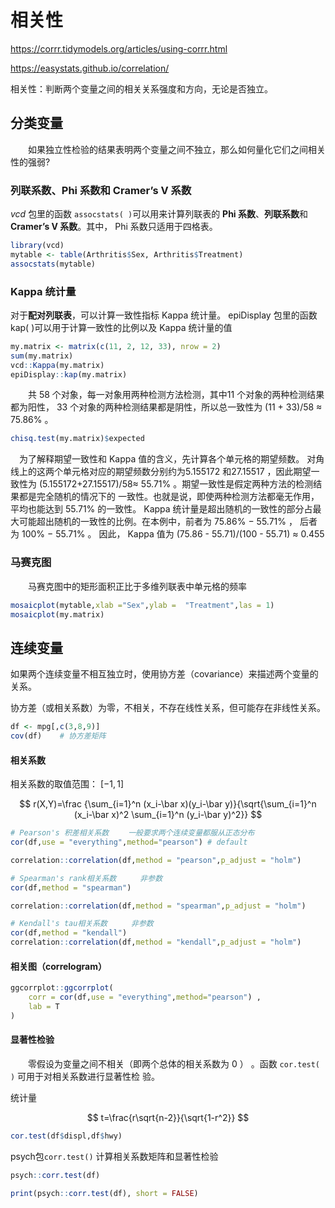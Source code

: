 # 相关性

<https://corrr.tidymodels.org/articles/using-corrr.html>

<https://easystats.github.io/correlation/>

相关性：判断两个变量之间的相关关系强度和方向，无论是否独立。

## 分类变量

　　如果独立性检验的结果表明两个变量之间不独立，那么如何量化它们之间相关性的强弱?

### 列联系数、Phi 系数和 Cramer's V 系数

*vcd* 包里的函数 `assocstats( )`可以用来计算列联表的 **Phi 系数**、**列联系数**和 **Cramer's V 系数**。其中， Phi 系数只适用于四格表。 　　

```r
library(vcd)
mytable <- table(Arthritis$Sex, Arthritis$Treatment)
assocstats(mytable)
```

### Kappa 统计量

对于**配对列联表**，可以计算一致性指标 Kappa 统计量。 epiDisplay 包里的函数 kap( )可以用于计算一致性的比例以及 Kappa 统计量的值 　　 　　

```r
my.matrix <- matrix(c(11, 2, 12, 33), nrow = 2)
sum(my.matrix)
vcd::Kappa(my.matrix)
epiDisplay::kap(my.matrix)
```

　　共 58 个对象，每一对象用两种检测方法检测，其中11 个对象的两种检测结果都为阳性， 33 个对象的两种检测结果都是阴性，所以总一致性为 (11 + 33)/58 ≈ 75.86% 。

```r
chisq.test(my.matrix)$expected
```

　为了解释期望一致性和 Kappa 值的含义，先计算各个单元格的期望频数。 对角线上的这两个单元格对应的期望频数分别约为5.155172 和27.15517 ，因此期望一致性为 (5.155172+27.15517)/58≈ 55.71% 。期望一致性是假定两种方法的检测结果都是完全随机的情况下的 一致性。也就是说，即使两种检测方法都毫无作用，平均也能达到 55.71% 的一致性。 Kappa 统计量是超出随机的一致性的部分占最大可能超出随机的一致性的比例。在本例中，前者为 75.86% − 55.71% ， 后者为 100% − 55.71% 。 因此， Kappa 值为 (75.86 - 55.71)/(100 - 55.71) ≈ 0.455

### 马赛克图

　　马赛克图中的矩形面积正比于多维列联表中单元格的频率 　　

```r
mosaicplot(mytable,xlab ="Sex",ylab =  "Treatment",las = 1)
mosaicplot(my.matrix)
```

## 连续变量

如果两个连续变量不相互独立时，使用协方差（covariance）来描述两个变量的关系。

协方差（或相关系数）为零，不相关，不存在线性关系，但可能存在非线性关系。

```r
df <- mpg[,c(3,8,9)]
cov(df)    # 协方差矩阵

```

#### 相关系数

相关系数的取值范围： $[-1,1]$

$$
r(X,Y)=\frac {\sum_{i=1}^n (x_i-\bar x)(y_i-\bar y)}{\sqrt{\sum_{i=1}^n (x_i-\bar x)^2 \sum_{i=1}^n (y_i-\bar y)^2}}
$$

```r
# Pearson's 积差相关系数 　　一般要求两个连续变量都服从正态分布
cor(df,use = "everything",method="pearson") # default

correlation::correlation(df,method = "pearson",p_adjust = "holm")

# Spearman's rank相关系数  　　非参数
cor(df,method = "spearman")

correlation::correlation(df,method = "spearman",p_adjust = "holm")

# Kendall's tau相关系数  　　非参数
cor(df,method = "kendall")
correlation::correlation(df,method = "kendall",p_adjust = "holm")
```

#### 相关图（correlogram）

```r
ggcorrplot::ggcorrplot(
    corr = cor(df,use = "everything",method="pearson") ,
    lab = T
)
```

#### 显著性检验

　　零假设为变量之间不相关（即两个总体的相关系数为 0 ） 。函数 `cor.test( )` 可用于对相关系数进行显著性检 验。

统计量

$$
t=\frac{r\sqrt{n-2}}{\sqrt{1-r^2}}
$$

```r
cor.test(df$displ,df$hwy)
```

psych包`corr.test()` 计算相关系数矩阵和显著性检验

```r
psych::corr.test(df)

print(psych::corr.test(df), short = FALSE)
```
